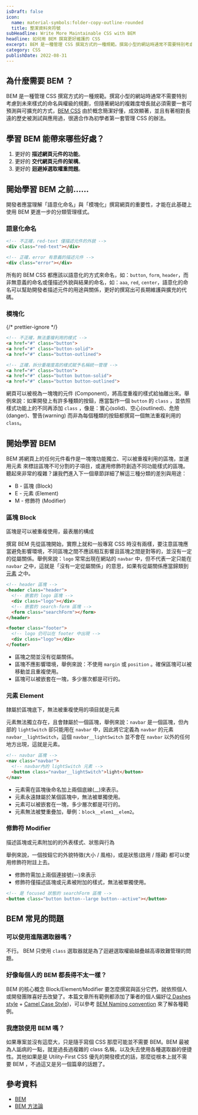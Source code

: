 ```yaml
---
isDraft: false
icon:
  name: material-symbols:folder-copy-outline-rounded
  title: 整潔資料夾符號
subHeadline: Write More Maintainable CSS with BEM
headline: 如何用 BEM 撰寫更好維護的 CSS
excerpt: BEM 是一種管理 CSS 撰寫方式的一種規範。撰寫小型的網站時通常不需要特別考慮到未來樣式的命名與權級的規劃，但隨著網站的複雜度增長就必須需要一套可預測與可擴充的方式，BEM CSS 由於概念簡潔好懂，成效顯著，並且有著相對長遠的歷史被測試與應用過，很適合作為初學者第一套管理 CSS 的辦法。
category: CSS
publishDate: 2022-08-31
---
```


## 為什麼需要 BEM ？

BEM 是一種管理 CSS 撰寫方式的一種規範。撰寫小型的網站時通常不需要特別考慮到未來樣式的命名與權級的規劃，但隨著網站的複雜度增長就必須需要一套可預測與可擴充的方式，[BEM CSS](https://getbem.com/) 由於概念簡潔好懂，成效顯著，並且有著相對長遠的歷史被測試與應用過，很適合作為初學者第一套管理 CSS 的辦法。

## 學習 BEM 能帶來哪些好處？

1. 更好的 **描述網頁元件的功能**。
2. 更好的 **交代網頁元件的架構**。
3. 更好的 **迴避掉選取權重問題**。

## 開始學習 BEM 之前……

開發者應當理解「語意化命名」與「模塊化」撰寫網頁的重要性，才能在此基礎上使用 BEM 更進一步的分類管理樣式。

### 語意化命名

```html
<!-- 不正確，red-text 僅描述元件的外貌 -->
<div class="red-text"></div>

<!-- 正確，error 有意義的描述元件 -->
<div class="error"></div>
```

所有的 BEM CSS 都應該以語意化的方式來命名，如：`button`, `form`, `header`，而非無意義的命名或僅描述外貌與結果的命名，如：`aaa`, `red`, `center`，語意化的命名可以幫助開發者描述元件的用途與關係，更好的撰寫出可長期維護與擴充的代碼。

### 模塊化

{/* prettier-ignore */}
```html
<!-- 不正確，無法重複利用的樣式 -->
<a href="#" class="button">
<a href="#" class="button-solid">
<a href="#" class="button-outlined">

<!-- 正確，拆分重複度高的樣式賦予名稱統一管理 -->
<a href="#" class="button">
<a href="#" class="button button-solid">
<a href="#" class="button button-outlined">
```

網頁可以被視為一塊塊的元件 (Component)，將高度重複的樣式給抽離出來。舉例來說：如果開發上有許多種類的按鈕，應當製作一個 `button` 的 `class` ，並依照樣式功能上的不同再添加 `class` ，像是：實心(solid)、空心(outlined)、危險(danger)、警告(warning) 而非為每個種類的按鈕都撰寫一個無法重複利用的 `class`。

## 開始學習 BEM

BEM 將網頁上的任何元件看作是一塊塊功能獨立、可以被重複利用的區塊，並運用元素 來標註區塊不可分割的子項目，或運用修飾符創造不同功能樣式的區塊。聽起來非常的複雜？讓我們進入下一個章節詳細了解這三種分類的差別與用途：

- B - 區塊 (Block)
- E - 元素 (Element)
- M - 修飾符 (Modifier)

### 區塊 Block

<Sidenote type="info">區塊是可以被重複使用，最表層的構成</Sidenote>

撰寫 BEM 先從區塊開始，實際上就和一般專寫 CSS 時沒有兩樣，要注意區塊應當避免影響環境，不同區塊之間不應該相互影響且區塊之間是對等的，並沒有一定的從屬關係。舉例來說：`logo` 常常出現在網站的 `navbar` 中，但不代表一定只能在 `navbar` 之中，這就是「沒有一定從屬關係」的意思，如果有從屬關係應當歸類到 [元素](#元素-element) 之中。

```html
<!-- header 區塊 -->
<header class="header">
  <!-- 嵌套的 logo 區塊 -->
  <div class="logo"></div>
  <!-- 嵌套的 search-form 區塊 -->
  <form class="searchForm"></form>
</header>

<footer class="footer">
  <!-- logo 仍可以在 footer 中出現 -->
  <div class="logo"></div>
</footer>
```

- 區塊之間並沒有從屬關係。
- 區塊不應影響環境，舉例來說：不使用 `margin` 或 `position` 。確保區塊可以被移動並且重複使用。
- 區塊可以被嵌套在一塊，多少層次都是可行的。

### 元素 Element

<Sidenote type="info">隸屬於區塊底下，無法被重複使用的項目就是元素</Sidenote>

元素無法獨立存在，且會隸屬於一個區塊，舉例來說：`navbar` 是一個區塊，但內部的 `lightSwitch` 卻只能用在 `navbar` 中，因此將它定義為 `navbar` 的元素 `navbar__lightSwitch`，這個 `navbar__lightSwitch` 並不會在 `navbar` 以外的任何地方出現，這就是元素。

```html
<!-- navbar 區塊 -->
<nav class="navbar">
  <!-- navbar內的 lightSwitch 元素 -->
  <button class="navbar__lightSwitch">light</button>
</nav>
```

- 元素需在區塊後命名加上兩個底線(\_\_)來表示。
- 元素永遠隸屬於某個區塊中，無法被單獨使用。
- 元素可以被嵌套在一塊，多少層次都是可行的。
- 元素無法被雙重疊加，舉例：`block__elem1__elem2`。

### 修飾符 Modifier

<Sidenote type="info">描述區塊或元素附加的的外表樣式、狀態與行為</Sidenote>

舉例來說，一個按鈕它的外貌特徵(大小 / 風格)，或是狀態(啟用 / 隱藏) 都可以使用修飾符附註上去。

- 修飾符需加上兩個連接號(–-)來表示
- 修飾符僅描述區塊或元素被附加的樣式，無法被單獨使用。

```html
<!-- 是 focused 狀態的 searchForm 區塊 -->
<button class="button button--large button--active"></button>
```

## BEM 常見的問題

### 可以使用進階選取器嗎？

不行。 BEM 只使用 `class` 選取器就是為了迴避選取權級越疊越高導致難管理的問題。

### 好像每個人的 BEM 都長得不太一樣？

BEM 的核心概念 Block/Element/Modifier 要怎麼撰寫與區分它們，就依照個人或開發團隊喜好去改變了。本篇文章所有範例都添加了筆者的個人偏好([2 Dashes style](https://en.bem.info/methodology/naming-convention/#two-dashes-style) + [Camel Case Style](https://en.bem.info/methodology/naming-convention/#camelcase-style))，可以參考 [BEM Naming convention](https://en.bem.info/methodology/naming-convention/) 來了解各種範例。

### 我應該使用 BEM 嗎？

如果專案並沒有這麼大，只是隨手寫個 CSS 那麼可能並不需要 BEM。BEM 最被為人詬病的一點，就是過長過複雜的 class 名稱，以及失去使用各種選取器的便捷性。其他如果是是 Utility-First CSS 優先的開發模式的話，那麼從根本上就不需要 BEM ，不過這又是另一個篇章的話題了。

## 參考資料

- [BEM](https://en.bem.info/methodology/)
- [BEM 方法論](http://bem.webclown.net/quick-start/#%E4%BB%8B%E7%BB%8D)
